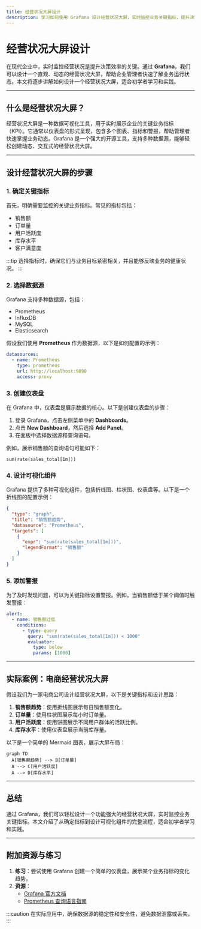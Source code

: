 ```yaml
---
title: 经营状况大屏设计
description: 学习如何使用 Grafana 设计经营状况大屏，实时监控业务关键指标，提升决策效率。
---
```


# 经营状况大屏设计

在现代企业中，实时监控经营状况是提升决策效率的关键。通过 **Grafana**，我们可以设计一个直观、动态的经营状况大屏，帮助企业管理者快速了解业务运行状态。本文将逐步讲解如何设计一个经营状况大屏，适合初学者学习和实践。

---

## 什么是经营状况大屏？

经营状况大屏是一种数据可视化工具，用于实时展示企业的关键业务指标（KPI）。它通常以仪表盘的形式呈现，包含多个图表、指标和警报，帮助管理者快速掌握业务动态。Grafana 是一个强大的开源工具，支持多种数据源，能够轻松创建动态、交互式的经营状况大屏。

---

## 设计经营状况大屏的步骤

### 1. 确定关键指标
首先，明确需要监控的关键业务指标。常见的指标包括：
- 销售额
- 订单量
- 用户活跃度
- 库存水平
- 客户满意度

:::tip
选择指标时，确保它们与业务目标紧密相关，并且能够反映业务的健康状况。
:::

### 2. 选择数据源
Grafana 支持多种数据源，包括：
- Prometheus
- InfluxDB
- MySQL
- Elasticsearch

假设我们使用 **Prometheus** 作为数据源，以下是如何配置的示例：

```yaml
datasources:
  - name: Prometheus
    type: prometheus
    url: http://localhost:9090
    access: proxy
```

### 3. 创建仪表盘
在 Grafana 中，仪表盘是展示数据的核心。以下是创建仪表盘的步骤：
1. 登录 Grafana，点击左侧菜单中的 **Dashboards**。
2. 点击 **New Dashboard**，然后选择 **Add Panel**。
3. 在面板中选择数据源和查询语句。

例如，展示销售额的查询语句可能如下：

```promql
sum(rate(sales_total[1m]))
```

### 4. 设计可视化组件
Grafana 提供了多种可视化组件，包括折线图、柱状图、仪表盘等。以下是一个折线图的配置示例：

```json
{
  "type": "graph",
  "title": "销售额趋势",
  "datasource": "Prometheus",
  "targets": [
    {
      "expr": "sum(rate(sales_total[1m]))",
      "legendFormat": "销售额"
    }
  ]
}
```

### 5. 添加警报
为了及时发现问题，可以为关键指标设置警报。例如，当销售额低于某个阈值时触发警报：

```yaml
alert:
  - name: 销售额过低
    conditions:
      - type: query
        query: "sum(rate(sales_total[1m])) < 1000"
        evaluator:
          type: below
          params: [1000]
```

---

## 实际案例：电商经营状况大屏

假设我们为一家电商公司设计经营状况大屏，以下是关键指标和设计思路：

1. **销售额趋势**：使用折线图展示每日销售额变化。
2. **订单量**：使用柱状图展示每小时订单量。
3. **用户活跃度**：使用饼图展示不同用户群体的活跃比例。
4. **库存水平**：使用仪表盘展示当前库存量。

以下是一个简单的 Mermaid 图表，展示大屏布局：

```mermaid
graph TD
  A[销售额趋势] --> B[订单量]
  A --> C[用户活跃度]
  A --> D[库存水平]
```

---

## 总结

通过 Grafana，我们可以轻松设计一个功能强大的经营状况大屏，实时监控业务关键指标。本文介绍了从确定指标到设计可视化组件的完整流程，适合初学者学习和实践。

---

## 附加资源与练习

1. **练习**：尝试使用 Grafana 创建一个简单的仪表盘，展示某个业务指标的变化趋势。
2. **资源**：
   - [Grafana 官方文档](https://grafana.com/docs/)
   - [Prometheus 查询语言指南](https://prometheus.io/docs/prometheus/latest/querying/basics/)

:::caution
在实际应用中，确保数据源的稳定性和安全性，避免数据泄露或丢失。
:::